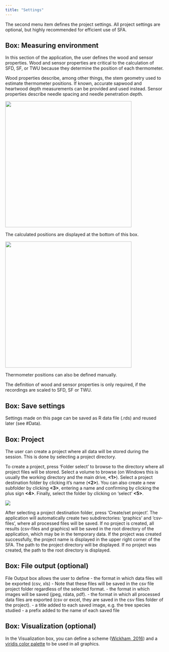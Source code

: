 ```yaml
---
title: "Settings"
---
```


The second menu item defines the project settings. All project settings are optional, but highly recommended for efficient use of SFA.

## Box: Measuring environment

In this section of the application, the user defines the wood and sensor properties. Wood and sensor properties are critical to the calculation of SFD, SF, or TWU because they determine the position of each thermometer.

Wood properties describe, among other things, the stem geometry used to estimate thermometer positions. If known, accurate sapwood and heartwood depth measurements can be provided and used instead. Sensor properties describe needle spacing and needle penetration depth.

![](assets/images/settings_measure_1.png){width="400"}

The calculated positions are displayed at the bottom of this box.

![](assets/images/settings_measure_2.png){width="400"}

Thermometer positions can also be defined manually.

The definition of wood and sensor properties is only required, if the recordings are scaled to SFD, SF or TWU.

## Box: Save settings

Settings made on this page can be saved as R data file (.rds) and reused later (see #Data).

## Box: Project

The user can create a project where all data will be stored during the session. This is done by selecting a project directory.

To create a project, press 'Folder select' to browse to the directory where all project files will be stored. Select a volume to browse (on Windows this is usually the working directory and the main drive, **\<1\>**). Select a project destination folder by clicking it's name (**\<2\>**). You can also create a new subfolder by clicking **\<3\>**, entering a name and confirming by clicking the plus sign **\<4\>**. Finally, select the folder by clicking on 'select' **\<5\>**.

![](assets/images/settings_project.png)

After selecting a project destination folder, press 'Create/set project'. The application will automatically create two subdirectories: 'graphics' and 'csv-files', where all processed files will be saved. If no project is created, all results (csv-files and graphics) will be saved in the root directory of the application, which may be in the temporary data. If the project was created successfully, the project name is displayed in the upper right corner of the SFA. The path to the project directory will be displayed. If no project was created, the path to the root directory is displayed.

## Box: File output (optional)

File Output box allows the user to define - the format in which data files will be exported (csv, xls) - Note that these files will be saved in the csv file project folder regardless of the selected format. - the format in which images will be saved (jpeg, rdata, pdf). - the format in which all processed data files are exported (csv or excel, they are saved in the csv files folder of the project). - a title added to each saved image, e.g. the tree species studied - a prefix added to the name of each saved file

## Box: Visualization (optional)

In the Visualization box, you can define a scheme ([Wickham, 2016](https://doi.org/10.1007/978-0-387-98141-3)) and a [viridis color palette](https://cran.r-project.org/web/packages/viridis/vignettes/intro-to-viridis.html) to be used in all graphics.
